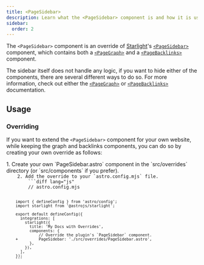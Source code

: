 ```yaml
---
title: <PageSidebar>
description: Learn what the <PageSidebar> component is and how it is used.
sidebar:
  order: 2
---
```




The `<PageSidebar>` component is an override of [Starlight](https://starlight.astro.build)'s
[`<PageSidebar>`](https://starlight.astro.build/reference/overrides/#pagesidebar)
component, which contains both a [`<PageGraph>`](/starlight-site-graph/components/pagegraph)
and a [`<PageBacklinks>`](/starlight-site-graph/components/pagebacklinks) component.

The sidebar itself does not handle any logic, if you want to hide either of the components,
there are several different ways to do so.
For more information, check out
either the [`<PageGraph>`](/starlight-site-graph/components/pagegraph#visibility) or
[`<PageBacklinks>`](/starlight-site-graph/components/pagebacklinks#visibility) documentation.


## Usage

### Overriding

If you want to extend the `<PageSidebar>` component for your own website, while keeping the graph and backlinks
components, you can do so by creating your own override as follows:

<Steps>
	1. Create your own `PageSidebar.astro` component in the `src/overrides` directory (or `src/components` if you prefer).
		<Code code={PageSidebar} lang="astro" title="src/overrides/PageSidebar.astro" />
	2. Add the override to your `astro.config.mjs` file.
		```diff lang="js"
		// astro.config.mjs

		import { defineConfig } from 'astro/config';
		import starlight from '@astrojs/starlight';

		export default defineConfig({
		  integrations: [
			starlight({
			  title: 'My Docs with Overrides',
			  components: {
				  // Override the plugin's `PageSidebar` component.
		+		  PageSidebar: './src/overrides/PageSidebar.astro',
			  },
			}),
		  ],
		});
		```
</Steps>
